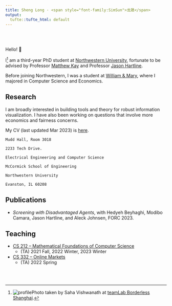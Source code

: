 ```yaml
---
title: Sheng Long · <span style="font-family:SimSun">龙晟</span>
output:
  tufte::tufte_html: default
---
```


<br><br>

Hello! 👋

<!-- I^[<img src="https://mika-long.github.io/profile.jpg"/> Photo taken by Saha Vishwanath at <a href="https://borderless.teamlab.art/shanghai/">teamLab Borderless Shanghai.</a> I am reachable at [fullname] [at] u.northwestern.edu] am a third-year PhD student at [Northwestern University](https://www.northwestern.edu/), fortunate to be advised by Professor [Matthew Kay](https://www.mjskay.com/) and Professor [Jason Hartline](https://sites.northwestern.edu/hartline/). Before joining Northwestern, I was a student at [William & Mary](https://www.wm.edu/), where I majored in Computer Science and Economics. -->

I^[![profile](profile.jpg)Photo taken by Saha Vishwanath at [teamLab Borderless Shanghai](https://borderless.teamlab.art/shanghai/).] am a third-year PhD student at [Northwestern University](https://www.northwestern.edu/), fortunate to be advised by Professor [Matthew Kay](https://www.mjskay.com/) and Professor [Jason Hartline](https://sites.northwestern.edu/hartline/). 

Before joining Northwestern, I was a student at [William & Mary](https://www.wm.edu/), where I majored in Computer Science and Economics.

## Research

I am broadly interested in building tools and theory for robust information visualization. I have also been working on questions that involve more economics and fairness concerns.

My CV (last updated Mar 2023) is [here](https://mika-long.github.io/grad_cv.pdf).
```marginfigure
Mudd Hall, Room 3018

2233 Tech Drive.

Electrical Engineering and Computer Science

McCormick School of Engineering

Northwestern University

Evanston, IL 60208
```

## Publications 

- *Screening with Disadvantaged Agents*, with Hedyeh Beyhaghi, Modibo Camara, Jason Hartline, and Aleck Johnsen, FORC 2023.

## Teaching

- [CS 212 -- Mathematical Foundations of Computer Science](https://www.mccormick.northwestern.edu/computer-science/academics/courses/descriptions/212.html)
  - <span> (TA) 2021 Fall, 2022 Winter, 2023 Winter </span> 
- [CS 332 -- Online Markets](https://www.mccormick.northwestern.edu/computer-science/academics/courses/descriptions/332.html)
  - (TA) 2022 Spring 



<br> 
<br> 